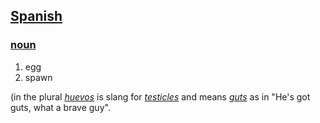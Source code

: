 == [[Spanish]] ==
=== [[noun]] ===
# egg
# spawn

(in the plural ''[[huevos]]'' is slang for ''[[testicle]]s'' and means ''[[gut]]s'' as in "He's got guts, what a brave guy".